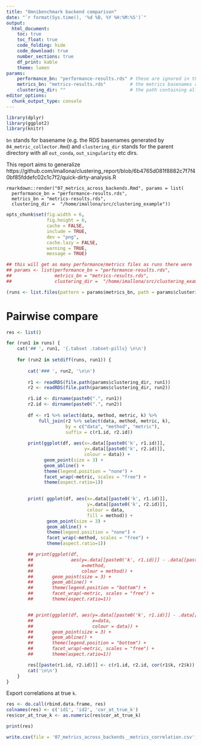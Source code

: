 ```yaml
---
title: "Omnibenchmark backend comparison"
date: "`r format(Sys.time(), '%d %B, %Y %H:%M:%S')`"
output:
  html_document:
    toc: true
    toc_float: true
    code_folding: hide
    code_download: true
    number_sections: true
    df_print: kable
    theme: lumen
params:
    performance_bn: "performance-results.rds" # these are ignored in this report
    metrics_bn: "metrics-results.rds"         # the metrics basenames as generated by `04_metric_collector.Rmd`
    clustering_dir: ""                        # the path containing all `out` ob folders
editor_options: 
  chunk_output_type: console
---
```



```r
library(dplyr)
library(ggplot2)
library(knitr)
```

`bn` stands for basename (e.g. the RDS basenames generated by `04_metric_collector.Rmd`) and `clustering_dir` stands for the parent directory with all `out_conda`, `out_singularity` etc dirs. 

This report aims to generalize https://github.com/imallona/clustering_report/blob/6b4765d081f8882c7f7f40bf85fddefc02c1c7f2/quick-dirty-analysis.R

```
rmarkdown::render("07_metrics_across_backends.Rmd", params = list(
  performance_bn = "performance-results.rds",
  metrics_bn = "metrics-results.rds",
  clustering_dir =  "/home/imallona/src/clustering_example"))
```

```r
opts_chunk$set(fig.width = 6,
               fig.height = 6,
               cache = FALSE,
               include = TRUE,
               dev = "png",
               cache.lazy = FALSE,
               warning = TRUE,
               message = TRUE)
```

```r
## this will get as many performance/metrics files as runs there were
## params <- list(performance_bn = "performance-results.rds",
##                metrics_bn = "metrics-results.rds",
##                clustering_dir =  "/home/imallona/src/clustering_example")

(runs <- list.files(pattern = params$metrics_bn, path = params$clustering_dir, recursive = TRUE))


```


# Pairwise compare {.tabset .tabset-pills}

```r

res <- list()

for (run1 in runs) {
    cat('## ', run1, '{.tabset .tabset-pills} \n\n')
    
    for (run2 in setdiff(runs, run1)) {
        
        cat('### ', run2, '\n\n')
    
        r1 <- readRDS(file.path(params$clustering_dir, run1))
        r2 <- readRDS(file.path(params$clustering_dir, run2))

        r1.id <- dirname(paste0(".", run1))
        r2.id <- dirname(paste0(".", run2))
        
        df <- r1 %>% select(data, method, metric, k) %>% 
            full_join(r2 %>% select(data, method, metric, k),
                      by = c("data", "method", "metric"), 
                      suffix = c(r1.id, r2.id))
        
        print(ggplot(df, aes(x=.data[[paste0('k', r1.id)]],
                             y=.data[[paste0('k', r2.id)]],
                             colour = data)) +
              geom_point(size = 3) +
              geom_abline() +
              theme(legend.position = "none") +
              facet_wrap(~metric, scales = "free") +
              theme(aspect.ratio=1))

        
        print( ggplot(df, aes(x=.data[[paste0('k', r1.id)]],
                              y=.data[[paste0('k', r2.id)]],
                              colour = data,
                              fill = method)) +
               geom_point(size = 3) +
               geom_abline() +
               theme(legend.position = "none") +
               facet_wrap(~method, scales = "free") +
               theme(aspect.ratio=1))

        ## print(ggplot(df,
        ##              aes(y=.data[[paste0('k', r1.id)]] - .data[[paste0('k', r2.id)]],
        ##                  x=method,
        ##                  colour = method)) +
        ##       geom_point(size = 3) +
        ##       geom_abline() +
        ##       theme(legend.position = "bottom") +
        ##       facet_wrap(~metric, scales = "free") +
        ##       theme(aspect.ratio=1))


        ## print(ggplot(df, aes(y=.data[[paste0('k', r1.id)]] - .data[[paste0('k', r2.id)]],
        ##                      x=data,
        ##                      colour = data)) +
        ##       geom_point(size = 3) +
        ##       geom_abline() +
        ##       theme(legend.position = "bottom") +
        ##       facet_wrap(~metric, scales = "free") +
        ##       theme(aspect.ratio=1))

        res[[paste(r1.id, r2.id)]] <- c(r1.id, r2.id, cor(r1$k, r2$k))
        cat('\n\n')
    }
}

```

Export correlations at true `k`.

```r
res <- do.call(rbind.data.frame, res)
colnames(res) <- c('id1', 'id2', 'cor_at_true_k')
res$cor_at_true_k <- as.numeric(res$cor_at_true_k)

print(res)

write.csv(file = '07_metrics_across_backends__metrics_correlation.csv', res, row.names = FALSE)

```
